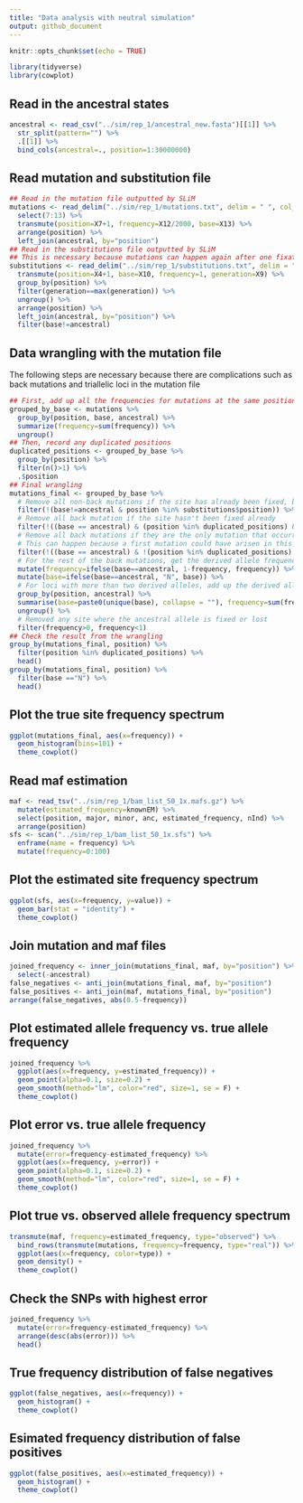 ```yaml
---
title: "Data analysis with neutral simulation"
output: github_document
---
```


```r
knitr::opts_chunk$set(echo = TRUE)
```

```r
library(tidyverse)
library(cowplot)
```

## Read in the ancestral states

```r
ancestral <- read_csv("../sim/rep_1/ancestral_new.fasta")[[1]] %>%
  str_split(pattern="") %>%
  .[[1]] %>%
  bind_cols(ancestral=., position=1:30000000)
```

## Read mutation and substitution file

```r
## Read in the mutation file outputted by SLiM
mutations <- read_delim("../sim/rep_1/mutations.txt", delim = " ", col_names = F) %>%
  select(7:13) %>%
  transmute(position=X7+1, frequency=X12/2000, base=X13) %>%
  arrange(position) %>%
  left_join(ancestral, by="position")
## Read in the substitutions file outputted by SLiM
## This is necessary because mutations can happen again after one fixation, so frequencies from the mutation file do not always reflect the true derived allele frequency
substitutions <- read_delim("../sim/rep_1/substitutions.txt", delim = " ", skip=2, col_names = F) %>%
  transmute(position=X4+1, base=X10, frequency=1, generation=X9) %>%
  group_by(position) %>%
  filter(generation==max(generation)) %>%
  ungroup() %>%
  arrange(position) %>%
  left_join(ancestral, by="position") %>%
  filter(base!=ancestral)
```

## Data wrangling with the mutation file

The following steps are necessary because there are complications such as back mutations and triallelic loci in the mutation file

```r
## First, add up all the frequencies for mutations at the same position and base. These are the mutations that arised at different times, but they are effectively the same. 
grouped_by_base <- mutations %>%
  group_by(position, base, ancestral) %>%
  summarize(frequency=sum(frequency)) %>%
  ungroup()
## Then, record any duplicated positions
duplicated_positions <- grouped_by_base %>%
  group_by(position) %>%
  filter(n()>1) %>%
  .$position
## Final wrangling
mutations_final <- grouped_by_base %>%
  # Remove all non-back mutations if the site has already been fixed, because they all count as derived
  filter(!(base!=ancestral & position %in% substitutions$position)) %>%
  # Remove all back mutation if the site hasn't been fixed already
  filter(!((base == ancestral) & (position %in% duplicated_positions) & !(position %in% substitutions$position))) %>%
  # Remove all back mutations if they are the only mutation that occurred in its position
  # This can happen because a first mutation could have arisen in this position, and before it went lost, the back mutation arose
  filter(!((base == ancestral) & !(position %in% duplicated_positions) & !(position %in% substitutions$position))) %>%
  # For the rest of the back mutations, get the derived allele frequency by substracting the back mutation frequency from 1
  mutate(frequency=ifelse(base==ancestral, 1-frequency, frequency)) %>%
  mutate(base=ifelse(base==ancestral, "N", base)) %>%
  # For loci with more than two derived alleles, add up the derived allele frequency
  group_by(position, ancestral) %>%
  summarise(base=paste0(unique(base), collapse = ""), frequency=sum(frequency)) %>%
  ungroup() %>%
  # Removed any site where the ancestral allele is fixed or lost
  filter(frequency>0, frequency<1)
## Check the result from the wrangling
group_by(mutations_final, position) %>%
  filter(position %in% duplicated_positions) %>%
  head()
group_by(mutations_final, position) %>%
  filter(base =="N") %>%
  head()
```

## Plot the true site frequency spectrum

```r
ggplot(mutations_final, aes(x=frequency)) +
  geom_histogram(bins=101) +
  theme_cowplot()
```

## Read maf estimation

```r
maf <- read_tsv("../sim/rep_1/bam_list_50_1x.mafs.gz") %>%
  mutate(estimated_frequency=knownEM) %>%
  select(position, major, minor, anc, estimated_frequency, nInd) %>%
  arrange(position)
sfs <- scan("../sim/rep_1/bam_list_50_1x.sfs") %>%
  enframe(name = frequency) %>%
  mutate(frequency=0:100) 
```

## Plot the estimated site frequency spectrum

```r
ggplot(sfs, aes(x=frequency, y=value)) +
  geom_bar(stat = "identity") +
  theme_cowplot()
```

## Join mutation and maf files

```r
joined_frequency <- inner_join(mutations_final, maf, by="position") %>%
  select(-ancestral)
false_negatives <- anti_join(mutations_final, maf, by="position")
false_positives <- anti_join(maf, mutations_final, by="position")
arrange(false_negatives, abs(0.5-frequency))
```

## Plot estimated allele frequency vs. true allele frequency

```r
joined_frequency %>%
  ggplot(aes(x=frequency, y=estimated_frequency)) +
  geom_point(alpha=0.1, size=0.2) +
  geom_smooth(method="lm", color="red", size=1, se = F) +
  theme_cowplot()
```

## Plot error vs. true allele frequency

```r
joined_frequency %>%
  mutate(error=frequency-estimated_frequency) %>%
  ggplot(aes(x=frequency, y=error)) +
  geom_point(alpha=0.1, size=0.2) +
  geom_smooth(method="lm", color="red", size=1, se = F) +
  theme_cowplot()
```

## Plot true vs. observed allele frequency spectrum

```r
transmute(maf, frequency=estimated_frequency, type="observed") %>%
  bind_rows(transmute(mutations, frequency=frequency, type="real")) %>%
  ggplot(aes(x=frequency, color=type)) +
  geom_density() +
  theme_cowplot()
```

## Check the SNPs with highest error

```r
joined_frequency %>%
  mutate(error=frequency-estimated_frequency) %>%
  arrange(desc(abs(error))) %>%
  head()
```

## True frequency distribution of false negatives

```r
ggplot(false_negatives, aes(x=frequency)) +
  geom_histogram() +
  theme_cowplot()
```

## Esimated frequency distribution of false positives

```r
ggplot(false_positives, aes(x=estimated_frequency)) +
  geom_histogram() +
  theme_cowplot()
```
